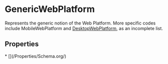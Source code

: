 
# GenericWebPlatform

Represents the generic notion of the Web Platform. More specific codes include <Link href="/MobileWebPlatform">MobileWebPlatform</Link> and <a class="localLink" href="/DesktopWebPlatform">DesktopWebPlatform</a>, as an incomplete list.

## Properties

<Grid>
* [](/Properties/Schema.org/)

</Grid>


